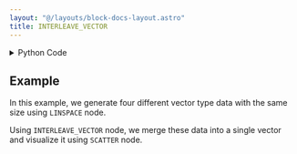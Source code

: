 ```yaml
---
layout: "@/layouts/block-docs-layout.astro"
title: INTERLEAVE_VECTOR
---
```



<PythonDocsDisplay docstring={docstring} />

<details>
<summary>Python Code</summary>

```python
from numpy import stack
from flojoy import flojoy, Vector


@flojoy
def INTERLEAVE_VECTOR(
    default: Vector,
    a: list[Vector],
) -> Vector:
    """The INTERLEAVE_VECTOR node combine multiple vectors
    into a single vector type by interleaving their elements

    Inputs
    ------
    default : Vector
        The input vector

    Returns
    -------
    Vector
        Decimated vector
    """
    interleavedVectors = [default.v]

    for i in range(len(a)):
        interleavedVectors = interleavedVectors + [a[i].v]

    interleavedVector = stack(interleavedVectors)
    interleavedVector = interleavedVector.T.flatten()

    return Vector(v=interleavedVector)

```

[Find this Flojoy Block on GitHub](https://github.com/flojoy-ai/blocks/blob/main/blocks/TRANSFORMERS/VECTOR_MANIPULATION/INTERLEAVE_VECTOR/INTERLEAVE_VECTOR.py)

</details>

## Example

<GetHelpWidget />

<AppDisplay app={app} blockName="INTERLEAVE_VECTOR" client:visible />

In this example, we generate four different vector type data with the same size using `LINSPACE` node.

Using `INTERLEAVE_VECTOR` node, we merge these data into a single vector and visualize it using `SCATTER` node.
